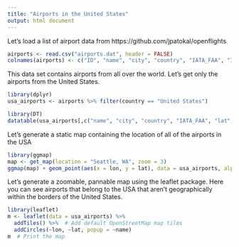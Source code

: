 ```yaml
---
title: "Airports in the United States"
output: html document
---
```


Let's load a list of airport data from https://github.com/jpatokal/openflights

```r
airports <- read.csv("airports.dat", header = FALSE)
colnames(airports) <- c("ID", "name", "city", "country", "IATA_FAA", "ICAO", "lat", "lon", "altitude", "timezone", "DST", "Region")

```

This data set contains airports from all over the world. Let's get only the 
airports from the United States.

```r

library(dplyr)
usa_airports <- airports %>% filter(country == "United States")

library(DT)
datatable(usa_airports[,c("name", "city", "country", "IATA_FAA", "lat", "lon", "altitude")])
```

Let's generate a static map containing the location of all of the airports in the USA

```r
library(ggmap)
map <- get_map(location = "Seattle, WA", zoom = 3)
ggmap(map) + geom_point(aes(x = lon, y = lat), data = usa_airports, alpha = 0.25)
```

Let's generate a zoomable, pannable map using the leaflet package. Here you can
see airports that belong to the USA that aren't geographically within the borders
of the United States.

```r
library(leaflet)
m <- leaflet(data = usa_airports) %>%
  addTiles() %>%  # Add default OpenStreetMap map tiles
  addCircles(~lon, ~lat, popup = ~name)
m  # Print the map
```
